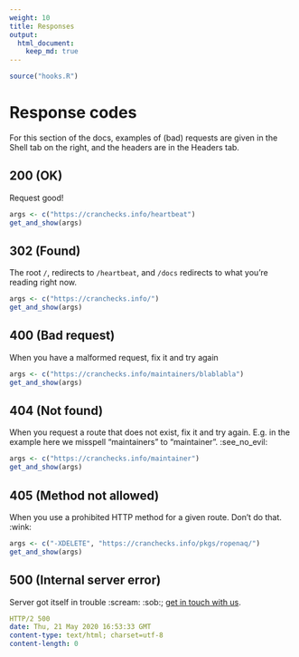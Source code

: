 ```yaml
---
weight: 10
title: Responses
output: 
  html_document:
    keep_md: true
---
```


```r
source("hooks.R")
```

# Response codes

For this section of the docs, examples of (bad) requests are given in the Shell tab on the right, and the headers are in the Headers tab.

## 200 (OK) 

Request good!

```r
args <- c("https://cranchecks.info/heartbeat")
get_and_show(args)
```

## 302 (Found) 

The root `/`, redirects to `/heartbeat`, and `/docs` redirects to what you're reading right now.

```r
args <- c("https://cranchecks.info/")
get_and_show(args)
```

## 400 (Bad request)

When you have a malformed request, fix it and try again

```r
args <- c("https://cranchecks.info/maintainers/blablabla")
get_and_show(args)
```

## 404 (Not found) 

When you request a route that does not exist, fix it and try again.
E.g. in the example here we misspell "maintainers" to "maintainer". :see_no_evil:

```r
args <- c("https://cranchecks.info/maintainer")
get_and_show(args)
```

## 405 (Method not allowed)

When you use a prohibited HTTP method for a given route.
Don't do that. :wink:

```r
args <- c("-XDELETE", "https://cranchecks.info/pkgs/ropenaq/")
get_and_show(args)
```


## 500 (Internal server error) 

Server got itself in trouble :scream: :sob:; [get in touch with us](https://github.com/ropenscilabs/cchecksapi/issues).

```yaml
HTTP/2 500
date: Thu, 21 May 2020 16:53:33 GMT
content-type: text/html; charset=utf-8
content-length: 0
```
